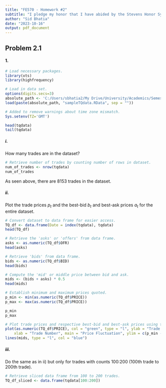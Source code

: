 ```yaml
---
title: "FE570 - Homework #2"
subtitle: "I pledge my honor that I have abided by the Stevens Honor System."
author: "Sid Bhatia"
date: "2023-10-16"
output: pdf_document
---
```


## Problem 2.1

#### 1.

```r
# Load necessary packages.
library(xts)
library(highfrequency)

# Load in data set.
options(digits.secs=3)
absolute_path <- 'C:/Users/sbhatia2/My Drive/University/Academics/Semester V/FE570 - Market Microstructure and Trading Strategies/FE570 - Homework/FE570 - Homework #2/'
load(paste(absolute_path, "sampleTQdata.RData", sep = ""))

# Added to remove warnings about time zone mismatch.
Sys.setenv(TZ='GMT')

head(tqdata)
tail(tqdata)
```

##### i.

How many trades are in the dataset?

```r
# Retrieve number of trades by counting number of rows in dataset.
num_of_trades <- nrow(tqdata)
num_of_trades
```

As seen above, there are 8153 trades in the dataset.

##### ii.

Plot the trade prices $p_t$ and the best-bid $b_t$ and best-ask prices $a_t$ for the entire dataset.

```r
# Convert dataset to data frame for easier access.
TQ_df <- data.frame(Date = index(tqdata), tqdata)
head(TQ_df)

# Retrieve the 'asks' or 'offers' from data frame.
asks <- as.numeric(TQ_df$OFR)
head(asks)

# Retrieve 'bids' from data frame.
bids <- as.numeric(TQ_df$BID)
head(bids)

# Compute the 'mid' or middle price between bid and ask.
mids <- (bids + asks) * 0.5
head(mids)

# Establish minimum and maximum prices quoted.
p_min <- min(as.numeric(TQ_df$PRICE))
p_max <- max(as.numeric(TQ_df$PRICE))

p_min
p_max

# Plot trade prices and respective best-bid and best-ask prices using the mid price.
plot(as.numeric(TQ_df$PRICE), col = "green", type = "l", ylab = "Trade Price", 
    xlab = "Trade Number", main = "Price Fluctuation", ylim = c(p_min - 0.2, p_max + 0.2))
lines(mids, type = "l", col = "blue")
```

##### iii.

Do the same as in ii) but only for trades with counts 100:200 (100th trade to 200th trade).

```r
# Retrieve sliced data frame from 100 to 200 trades.
TQ_df_sliced <- data.frame(tqdata[100:200])


```